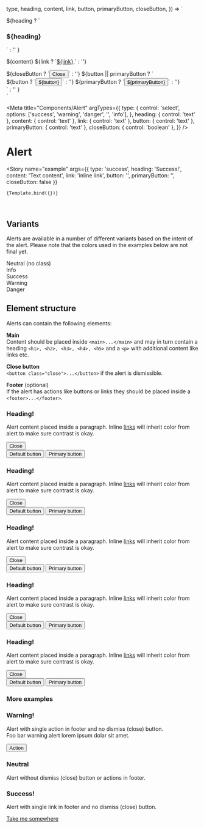 
  type,
  heading,
  content,
  link,
  button,
  primaryButton,
  closeButton,
}) => `
  <div role="alert" class="${type}">
    <main>
      ${heading ?
        `<h3>${heading}</h3>` : ''
      }
      <p>
        ${content}
        ${link ? `<a href="#">${link}</a>.` : ''}
      </p>
    </main>
    ${closeButton ? `<button class="close" type="button"><span class="sr-only">Close</span></button>` : ''}
    ${button || primaryButton  ?
    `<footer>
        ${button ? `<button type="button">${button}</button>` : ''}
        ${primaryButton ? `<button type="button" class="primary">${primaryButton}</button>` : ''}
       </footer>` : ''
    }
  </div>
`

<Meta
  title="Components/Alert"
  argTypes={{
    type: {
      control: 'select',
      options: ['success', 'warning', 'danger', '', 'info'],
    },
    heading: { control: 'text' },
    content: { control: 'text' },
    link: { control: 'text' },
    button: { control: 'text' },
    primaryButton: { control: 'text' },
    closeButton: { control: 'boolean' },
  }}
/>

<style>{`
  [role="alert"] + [role="alert"] {
    margin-top: 1.5rem;
  }`}
</style>

# Alert

<Story
    name="example"
    args={{
      type: 'success',
      heading: 'Success!',
      content: 'Text content',
      link: 'inline link',
      button: '',
      primaryButton: '',
      closeButton: false
    }}
  >
    {Template.bind({})}
</Story>

<br/>

## Variants

Alerts are available in a number of different variants based on the intent of the alert. Please note that the colors used in the examples below are not final yet.

<Canvas>
  <div role="alert">
    Neutral (no class)
  </div>
  <div role="alert" class="info">
    Info
  </div>
  <div role="alert" class="success">
    Success
  </div>
  <div role="alert" class="warning">
    Warning
  </div>
  <div role="alert" class="danger">
    Danger
  </div>
</Canvas>

## Element structure

Alerts can contain the following elements:

**Main**<br/>
Content should be placed inside `<main>...</main>` and may in turn contain a heading `<h1>, <h2>, <h3>, <h4>, <h5>` and a `<p>` with additional content like links etc.

**Close button**<br/>
`<button class="close">...</button>` if the alert is dismissible.

**Footer** (optional)<br/>
If the alert has actions like buttons or links they should be placed inside a `<footer>...</footer>`.

<Canvas>
  <div>
    <div role="alert">
      <main>
        <h3>Heading!</h3>
        <p>
          Alert content placed inside a paragraph. Inline <a href="#">links</a> will inherit color from alert to make sure contrast is okay.
        </p>
      </main>
      <button class="close"><span class="sr-only">Close</span></button>
      <footer>
        <button type="button">Default button</button>
        <button type="button" class="primary">Primary button</button>
      </footer>
    </div>
    <div role="alert" class="info">
      <main>
        <h3>Heading!</h3>
        <p>
          Alert content placed inside a paragraph. Inline <a href="#">links</a> will inherit color from alert to make sure contrast is okay.
        </p>
      </main>
      <button class="close"><span class="sr-only">Close</span></button>
      <footer>
        <button type="button">Default button</button>
        <button type="button" class="primary">Primary button</button>
      </footer>
    </div>
    <div role="alert" class="success">
      <main>
        <h3>Heading!</h3>
        <p>
          Alert content placed inside a paragraph. Inline <a href="#">links</a> will inherit color from alert to make sure contrast is okay.
        </p>
      </main>
      <button class="close"><span class="sr-only">Close</span></button>
      <footer>
        <button>Default button</button>
        <button class="primary">Primary button</button>
      </footer>
    </div>
    <div role="alert" class="warning">
      <main>
        <h3>Heading!</h3>
        <p>
          Alert content placed inside a paragraph. Inline <a href="#">links</a> will inherit color from alert to make sure contrast is okay.
        </p>
      </main>
      <button class="close"><span class="sr-only">Close</span></button>
      <footer>
        <button>Default button</button>
        <button class="primary">Primary button</button>
      </footer>
    </div>
    <div role="alert" class="danger">
      <main>
        <h3>Heading!</h3>
        <p>
          Alert content placed inside a paragraph. Inline <a href="#">links</a> will inherit color from alert to make sure contrast is okay.
        </p>
      </main>
      <button class="close"><span class="sr-only">Close</span></button>
      <footer>
        <button>Default button</button>
        <button class="primary">Primary button</button>
      </footer>
    </div>
  </div>
</Canvas>


### More examples
<Canvas>
  <div>
  <div role="alert" class="warning">
    <main>
      <h3>Warning!</h3>
      <p>
        Alert with single action in footer and no dismiss (close) button.<br/>
        Foo bar warning alert lorem ipsum dolar sit amet.
      </p>
    </main>
    <footer>
      <button type="button">Action</button>
    </footer>
  </div>
  <div role="alert">
    <main>
      <h3>Neutral</h3>
      <p>
        Alert without dismiss (close) button or actions in footer.
      </p>
    </main>
  </div>
  <div role="alert" class="success">
    <main>
      <h3>Success!</h3>
      <p>
        Alert with single link in footer and no dismiss (close) button.
      </p>
    </main>
    <footer>
      <a href="#">Take me somewhere</a>
    </footer>
  </div>
  </div>
</Canvas>

<!--
<Canvas>
  <div role="alert" class="alert-icon">
    <main>
      <h3>Success!</h3>
      <p>
        Alert with icon and single link in footer and no dismiss (close) button.
      </p>
    </main>
    <footer>
      <a href="#">Take me somewhere</a>
    </footer>
  </div>
</Canvas>
-->
